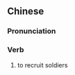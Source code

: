 {{also|招军}}
==Chinese==
{{zh-forms|s=招军}}

===Pronunciation===
{{zh-pron
|m=zhāojūn
|cat=v
}}

===Verb===
{{zh-verb}}

# {{lb|zh|literary}} to recruit soldiers